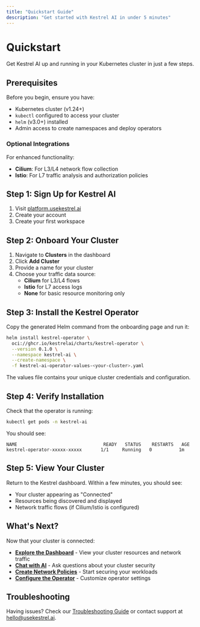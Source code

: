 ---
title: "Quickstart Guide"
description: "Get started with Kestrel AI in under 5 minutes"
---

# Quickstart

Get Kestrel AI up and running in your Kubernetes cluster in just a few steps.

## Prerequisites

Before you begin, ensure you have:

- Kubernetes cluster (v1.24+)
- `kubectl` configured to access your cluster
- `helm` (v3.0+) installed
- Admin access to create namespaces and deploy operators

### Optional Integrations

For enhanced functionality:
- **Cilium**: For L3/L4 network flow collection
- **Istio**: For L7 traffic analysis and authorization policies

## Step 1: Sign Up for Kestrel AI

1. Visit [platform.usekestrel.ai](https://platform.usekestrel.ai)
2. Create your account
3. Create your first workspace

## Step 2: Onboard Your Cluster

1. Navigate to **Clusters** in the dashboard
2. Click **Add Cluster**
3. Provide a name for your cluster
4. Choose your traffic data source:
   - **Cilium** for L3/L4 flows
   - **Istio** for L7 access logs
   - **None** for basic resource monitoring only

## Step 3: Install the Kestrel Operator

Copy the generated Helm command from the onboarding page and run it:

```bash
helm install kestrel-operator \
  oci://ghcr.io/kestrelai/charts/kestrel-operator \
  --version 0.1.0 \
  --namespace kestrel-ai \
  --create-namespace \
  -f kestrel-ai-operator-values-<your-cluster>.yaml
```

The values file contains your unique cluster credentials and configuration.

## Step 4: Verify Installation

Check that the operator is running:

```bash
kubectl get pods -n kestrel-ai
```

You should see:
```
NAME                                READY   STATUS    RESTARTS   AGE
kestrel-operator-xxxxx-xxxxx       1/1     Running   0          1m
```

## Step 5: View Your Cluster

Return to the Kestrel dashboard. Within a few minutes, you should see:
- Your cluster appearing as "Connected"
- Resources being discovered and displayed
- Network traffic flows (if Cilium/Istio is configured)

## What's Next?

Now that your cluster is connected:

- **[Explore the Dashboard](/platform/dashboard)** - View your cluster resources and network traffic
- **[Chat with AI](/platform/ai-chat)** - Ask questions about your cluster security
- **[Create Network Policies](/platform/network-policies)** - Start securing your workloads
- **[Configure the Operator](/operator/configuration)** - Customize operator settings

## Troubleshooting

Having issues? Check our [Troubleshooting Guide](/operator/troubleshooting) or contact support at hello@usekestrel.ai.